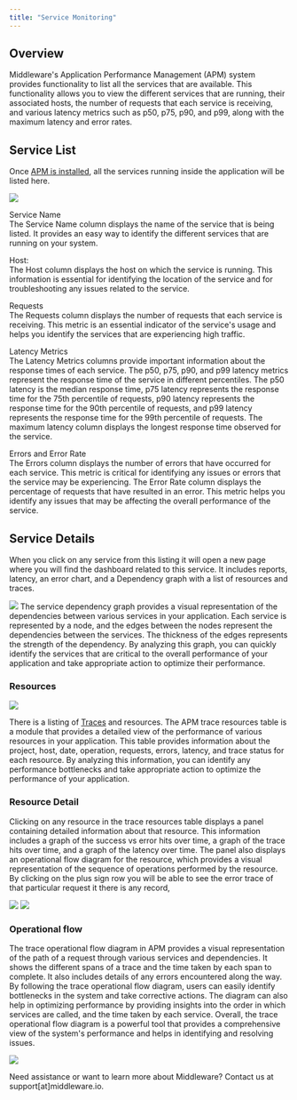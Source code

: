 ```yaml
---
title: "Service Monitoring"
---
```

Overview
--------
Middleware's Application Performance Management (APM) system provides functionality to list all the services that are available. This functionality allows you to view the different services that are running, their associated hosts, the number of requests that each service is receiving, and various latency metrics such as p50, p75, p90, and p99, along with the maximum latency and error rates. 

Service List
------------
Once [APM is installed](https://docs.middleware.io/docs/apm-configuration/node-js/Node.js-apm-setup), all the services running inside the application will be listed here.

<img src="/images/apm/s1.png" />

Service Name\
The Service Name column displays the name of the service that is being listed. It provides an easy way to identify the different services that are running on your system.

Host:\
The Host column displays the host on which the service is running. This information is essential for identifying the location of the service and for troubleshooting any issues related to the service.

Requests\
The Requests column displays the number of requests that each service is receiving. This metric is an essential indicator of the service's usage and helps you identify the services that are experiencing high traffic.

Latency Metrics\
The Latency Metrics columns provide important information about the response times of each service. The p50, p75, p90, and p99 latency metrics represent the response time of the service in different percentiles. The p50 latency is the median response time, p75 latency represents the response time for the 75th percentile of requests, p90 latency represents the response time for the 90th percentile of requests, and p99 latency represents the response time for the 99th percentile of requests. The maximum latency column displays the longest response time observed for the service.

Errors and Error Rate\
The Errors column displays the number of errors that have occurred for each service. This metric is critical for identifying any issues or errors that the service may be experiencing. The Error Rate column displays the percentage of requests that have resulted in an error. This metric helps you identify any issues that may be affecting the overall performance of the service.

Service Details
---------------
When you click on any service from this listing it will open a new page where you will find the dashboard related to this service. It includes reports, latency, an error chart, and a Dependency graph with a list of resources and traces.

<img src="/images/apm/s2.png" />
The service dependency graph provides a visual representation of the dependencies between various services in your application. Each service is represented by a node, and the edges between the nodes represent the dependencies between the services. The thickness of the edges represents the strength of the dependency. By analyzing this graph, you can quickly identify the services that are critical to the overall performance of your application and take appropriate action to optimize their performance.

### Resources
<img src="/images/apm/s3.png" />

There is a listing of [Traces](https://docs.middleware.io/docs/apm/Traces) and resources. The APM trace resources table is a module that provides a detailed view of the performance of various resources in your application. This table provides information about the project, host, date, operation, requests, errors, latency, and trace status for each resource. By analyzing this information, you can identify any performance bottlenecks and take appropriate action to optimize the performance of your application.

### Resource Detail
Clicking on any resource in the trace resources table displays a panel containing detailed information about that resource. This information includes a graph of the success vs error hits over time, a graph of the trace hits over time, and a graph of the latency over time. The panel also displays an operational flow diagram for the resource, which provides a visual representation of the sequence of operations performed by the resource.\
By clicking on the plus sign row you will be able to see the error trace of that particular request it there is any record,

<img src="/images/apm/s4.png" />

<img src="/images/apm/s5.png" />

### Operational flow
The trace operational flow diagram in APM provides a visual representation of the path of a request through various services and dependencies. It shows the different spans of a trace and the time taken by each span to complete. It also includes details of any errors encountered along the way. By following the trace operational flow diagram, users can easily identify bottlenecks in the system and take corrective actions. The diagram can also help in optimizing performance by providing insights into the order in which services are called, and the time taken by each service. Overall, the trace operational flow diagram is a powerful tool that provides a comprehensive view of the system's performance and helps in identifying and resolving issues.

<img src="/images/apm/s6.png" />

<Note> Need assistance or want to learn more about Middleware? Contact us at support[at]middleware.io. </Note>